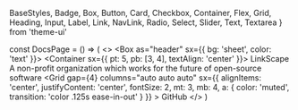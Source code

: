   BaseStyles,
  Badge,
  Box,
  Button,
  Card,
  Checkbox,
  Container,
  Flex,
  Grid,
  Heading,
  Input,
  Label,
  Link,
  NavLink,
  Radio,
  Select,
  Slider,
  Text,
  Textarea
} from 'theme-ui'

const DocsPage = () => (
  <>
  <Meta
    as={Head}
    name="LinkScape"
    title="LinkScape"
    description="A non-profit organization which works for the future of open-source software"
    color="#ec3750"
    manifest="/site.webmanifest"
  />
  <Box as="header" sx={{ bg: 'sheet', color: 'text' }}>
    <Container sx={{ pt: 5, pb: [3, 4], textAlign: 'center' }}>
      <ColorSwitcher />
      <Heading as="h1" variant="title" color="red">
        LinkScape
      </Heading>
      <Text as="p" variant="subtitle" mt={3}>
        A non-profit organization which works for the future of open-source software
      </Text>
      <Grid
        gap={4}
        columns="auto auto auto"
        sx={{
          alignItems: 'center',
          justifyContent: 'center',
          fontSize: 2,
          mt: 3,
          mb: 4,
          a: { color: 'muted', transition: 'color .125s ease-in-out' }
        }}
      >
        <NavLink href="https://github.com/LinkScapeFoundation">GitHub</NavLink>
      </Grid>
    </Container>
  </Box>
</>
)

